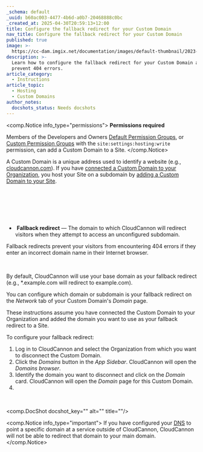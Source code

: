 ```yaml
---
_schema: default
_uuid: b60ac003-4477-4b6d-a0b7-20468888c0bc
_created_at: 2025-04-30T20:59:13+12:00
title: Configure the fallback redirect for your Custom Domain
nav_title: Configure the fallback redirect for your Custom Domain
published: true
image: >-
  https://cc-dam.imgix.net/documentation/images/default-thumbnail/2023-Q4/CloudCannon-Documentation-Thumbnail.png
description: >-
  Learn how to configure the fallback redirect for your Custom Domain and
  prevent 404 errors.
article_category:
  - Instructions
article_topic:
  - Hosting
  - Custom Domains
author_notes:
  docshots_status: Needs docshots
---
```

<comp.Notice info_type="permissions">
  **Permissions required**

  Members of the Developers and Owners [Default Permission Groups](/documentation/articles/what-are-default-permission-groups/), or [Custom Permission Groups](/documentation/articles/what-are-custom-permission-groups/) with the `site:settings:hosting:write` permission, can add a Custom Domain to a Site.
</comp.Notice>

A Custom Domain is a unique address used to identify a website (e.g., [cloudcannon.com](https://cloudcannon.com/?__hstc=242898397.3f79da87b45b1506cc1bcb94d46532f9.1745964550347.1746147815623.1746151999720.15&amp;__hssc=242898397.7.1746151999720&amp;__hsfp=4148913854)). If you have <a href="/documentation/articles/connect-a-custom-domain-to-your-organization/" target="_blank" rel="noopener">connected a Custom Domain to your Organization</a>, you host your Site on a subdomain by [adding a Custom Domain to your Site](/documentation/articles/add-a-custom-domain-to-your-site/).

&nbsp;

&nbsp;

&nbsp;

* &nbsp;**Fallback redirect** — The domain to which CloudCannon will redirect visitors when they attempt to access an unconfigured subdomain.

Fallback redirects prevent your visitors from encountering 404 errors if they enter an incorrect domain name in their Internet browser.

&nbsp;

By default, CloudCannon will use your base domain as your fallback redirect (e.g., \*.example.com will redirect to example.com).

You can configure which domain or subdomain is your fallback redirect on the *Network* tab of your Custom Domain's *Domain* page.

These instructions assume you have connected the Custom Domain to your Organization and added the domain you want to use as your fallback redirect to a Site.

To configure your fallback redirect:

1. Log in to CloudCannon and select the Organization from which you want to disconnect the Custom Domain.
2. Click the *Domains* button in the *App Sidebar*. CloudCannon will open the *Domains browser*.
3. Identify the domain you want to disconnect and click on the *Domain* card. CloudCannon will open the *Domain* page for this Custom Domain.
4. &nbsp;

&nbsp;

<comp.DocShot docshot_key="" alt="" title=""/>

<comp.Notice info_type="important">
  If you have configured your [DNS](/documentation/articles/what-is-dns/) to point a specific domain at a service outside of CloudCannon, CloudCannon will not be able to redirect that domain to your main domain.
</comp.Notice>